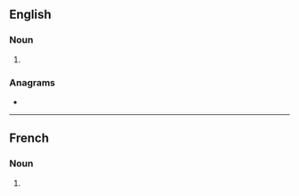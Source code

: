 ==English==

===Noun===
{{head|en|noun form}}

# {{plural of|captation|lang=en}}

===Anagrams===
* {{anagrams|en|a=aacinopstt|casopitant}}

----

==French==

===Noun===
{{head|fr|noun plural form|g=f}}

# {{plural of|captation|lang=fr}}